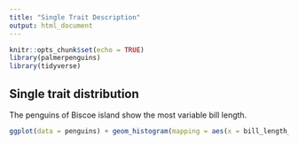 ```yaml
---
title: "Single Trait Description"
output: html_document
---
```


```r
knitr::opts_chunk$set(echo = TRUE)
library(palmerpenguins)
library(tidyverse)
```

## Single trait distribution


The penguins of Biscoe island show the most variable bill length. 

```r
ggplot(data = penguins) + geom_histogram(mapping = aes(x = bill_length_mm)) + facet_wrap("island")
```